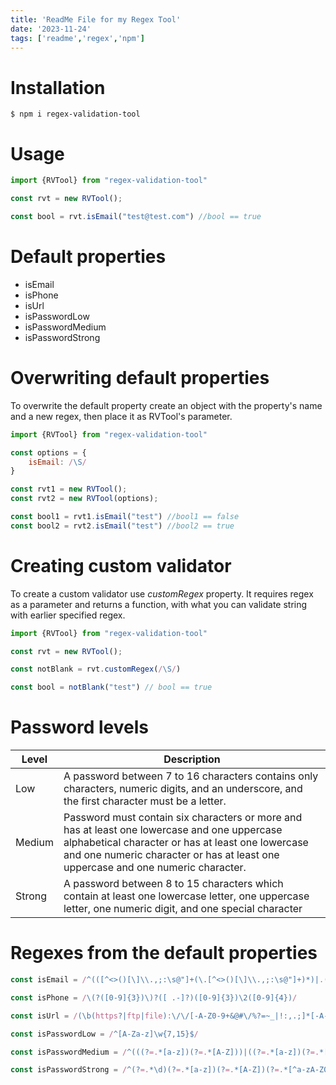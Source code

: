 ```yaml
---
title: 'ReadMe File for my Regex Tool'
date: '2023-11-24'
tags: ['readme','regex','npm']
---
```


# Installation
```
$ npm i regex-validation-tool
```


# Usage
```javascript
import {RVTool} from "regex-validation-tool"

const rvt = new RVTool();

const bool = rvt.isEmail("test@test.com") //bool == true
```

 # Default properties


- isEmail
- isPhone
- isUrl
- isPasswordLow
- isPasswordMedium
- isPasswordStrong 

# Overwriting default properties

To overwrite the default property create an object with the property's name and a new regex, then place it as RVTool's parameter.



```javascript
import {RVTool} from "regex-validation-tool"

const options = {
    isEmail: /\S/
}

const rvt1 = new RVTool();
const rvt2 = new RVTool(options);

const bool1 = rvt1.isEmail("test") //bool1 == false
const bool2 = rvt2.isEmail("test") //bool2 == true
```

# Creating custom validator

To create a custom validator use *customRegex* property. It requires regex as a parameter and returns a function, with what you can validate string with earlier specified regex.


```javascript
import {RVTool} from "regex-validation-tool"

const rvt = new RVTool();

const notBlank = rvt.customRegex(/\S/)

const bool = notBlank("test") // bool == true
```

# Password levels

| Level  | Description  |
| ------- | --- 
| Low | A password between 7 to 16 characters contains only characters, numeric digits, and an underscore, and the first character must be a letter.|
|Medium| Password must contain six characters or more and has at least one lowercase and one uppercase alphabetical character or has at least one lowercase and one numeric character or has at least one uppercase and one numeric character. | 
|Strong| A password between 8 to 15 characters which contain at least one lowercase letter, one uppercase letter, one numeric digit, and one special character |


# Regexes from the default properties
```javascript
const isEmail = /^(([^<>()[\]\\.,;:\s@"]+(\.[^<>()[\]\\.,;:\s@"]+)*)|.(".+"))@((\[[0-9]{1,3}\.[0-9]{1,3}\.[0-9]{1,3}\.[0-9]{1,3}\])|(([a-zA-Z\-0-9]+\.)+[a-zA-Z]{2,}))$/

const isPhone = /\(?([0-9]{3})\)?([ .-]?)([0-9]{3})\2([0-9]{4})/

const isUrl = /(\b(https?|ftp|file):\/\/[-A-Z0-9+&@#\/%?=~_|!:,.;]*[-A-Z0-9+&@#\/%=~_|])/ig

const isPasswordLow = /^[A-Za-z]\w{7,15}$/

const isPasswordMedium = /^(((?=.*[a-z])(?=.*[A-Z]))|((?=.*[a-z])(?=.*[0-9]))|((?=.*[A-Z])(?=.*[0-9])))(?=.{6,})/

const isPasswordStrong = /^(?=.*\d)(?=.*[a-z])(?=.*[A-Z])(?=.*[^a-zA-Z0-9])(?!.*\s).{8,15}$/
```
